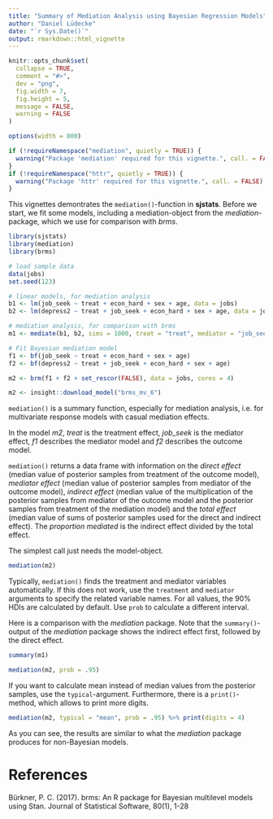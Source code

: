 ---
title: "Summary of Mediation Analysis using Bayesian Regression Models"
author: "Daniel Lüdecke"
date: "`r Sys.Date()`"
output: rmarkdown::html_vignette
---

<!--
vignette: >
  %\VignetteIndexEntry{Summary of Mediation Analysis using Bayesian Regression Models}
  %\VignetteEngine{knitr::rmarkdown}
  %\VignetteEncoding{UTF-8}
-->

```{r, SETTINGS-knitr, echo = FALSE, warning = FALSE, message = FALSE}
knitr::opts_chunk$set(
  collapse = TRUE, 
  comment = "#>", 
  dev = "png", 
  fig.width = 7, 
  fig.height = 5, 
  message = FALSE, 
  warning = FALSE
)

options(width = 800)

if (!requireNamespace("mediation", quietly = TRUE)) {
  warning("Package 'mediation' required for this vignette.", call. = FALSE)
}
if (!requireNamespace("httr", quietly = TRUE)) {
  warning("Package 'httr' required for this vignette.", call. = FALSE)
}
```

This vignettes demontrates the `mediation()`-function in **sjstats**. Before we start, we fit some models, including a mediation-object from the _mediation_-package, which we use for comparison with _brms_.

```{r}
library(sjstats)
library(mediation)
library(brms)

# load sample data
data(jobs)
set.seed(123)

# linear models, for mediation analysis
b1 <- lm(job_seek ~ treat + econ_hard + sex + age, data = jobs)
b2 <- lm(depress2 ~ treat + job_seek + econ_hard + sex + age, data = jobs)

# mediation analysis, for comparison with brms
m1 <- mediate(b1, b2, sims = 1000, treat = "treat", mediator = "job_seek")
```
```{r eval=FALSE}
# Fit Bayesian mediation model
f1 <- bf(job_seek ~ treat + econ_hard + sex + age)
f2 <- bf(depress2 ~ treat + job_seek + econ_hard + sex + age)

m2 <- brm(f1 + f2 + set_rescor(FALSE), data = jobs, cores = 4)
```
```{r echo=FALSE}
m2 <- insight::download_model("brms_mv_6")
```

`mediation()` is a summary function, especially for mediation analysis, i.e. for multivariate response models with casual mediation effects.

In the model _m2_, _treat_ is the treatment effect, *job_seek* is the mediator effect, _f1_ describes the mediator model and _f2_ describes the outcome model.

`mediation()` returns a data frame with information on the _direct effect_ (median value of posterior samples from treatment of the outcome model), _mediator effect_ (median value of posterior samples from mediator of the outcome model), _indirect effect_ (median value of the multiplication of the posterior samples from mediator of the outcome model and the posterior samples from treatment of the mediation model) and the _total effect_ (median value of sums of posterior samples used for the direct and indirect effect). The _proportion mediated_ is the indirect effect divided by the total effect. 

The simplest call just needs the model-object.

```{r, message=TRUE}
mediation(m2)
```

Typically, `mediation()` finds the treatment and mediator variables automatically. If this does not work, use the `treatment` and `mediator` arguments to specify the related variable names. For all values, the 90% HDIs are calculated by default. Use `prob` to calculate a different interval. 

Here is a comparison with the _mediation_ package. Note that the `summary()`-output of the _mediation_ package shows the indirect effect first, followed by the direct effect.

```{r}
summary(m1)

mediation(m2, prob = .95)
```

If you want to calculate mean instead of median values from the posterior samples, use the `typical`-argument. Furthermore, there is a `print()`-method, which allows to print more digits.

```{r, message=TRUE}
mediation(m2, typical = "mean", prob = .95) %>% print(digits = 4)
```

As you can see, the results are similar to what the _mediation_ package produces for non-Bayesian models.

# References

Bürkner, P. C. (2017). brms: An R package for Bayesian multilevel models using Stan. Journal of Statistical Software, 80(1), 1-28
